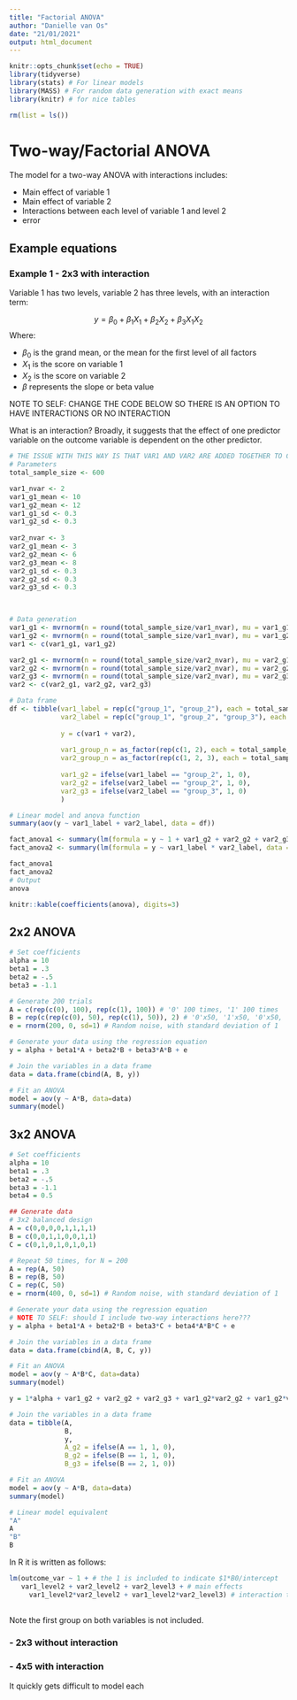 ```yaml
---
title: "Factorial ANOVA"
author: "Danielle van Os"
date: "21/01/2021"
output: html_document
---
```


```r
knitr::opts_chunk$set(echo = TRUE)
library(tidyverse)
library(stats) # For linear models
library(MASS) # For random data generation with exact means 
library(knitr) # for nice tables

rm(list = ls())
```



# Two-way/Factorial ANOVA 

The model for a two-way ANOVA with interactions includes:

* Main effect of variable 1   
* Main effect of variable 2  
* Interactions between each level of variable 1 and level 2  
* error 

## Example equations

### Example 1 - 2x3 with interaction
Variable 1 has two levels, variable 2 has three levels, with an interaction term:

$$ y = \beta_0 + \beta_1X_1 + \beta_2X_2 + \beta_3X_1X_2 $$
Where:

* $\beta_0$ is the grand mean, or the mean for the first level of all factors  
* $X_1$ is the score on variable 1 
* $X_2$ is the score on variable 2 
* $\beta$ represents the slope or beta value 

NOTE TO SELF: CHANGE THE CODE BELOW SO THERE IS AN OPTION TO HAVE INTERACTIONS OR NO INTERACTION    

What is an interaction? Broadly, it suggests that the effect of one predictor variable on the outcome variable is dependent on the other predictor. 

```r
# THE ISSUE WITH THIS WAY IS THAT VAR1 AND VAR2 ARE ADDED TOGETHER TO CREATE A SINGLE VALUE (RANDOM, NO PARTICULAR REASON, I JUST NEEDED A SINGLE VALUE) BUT ADDING THEM MEANS THEY'RE SINGULAR SO COME UP WITH AN ALTERNATIVE WAY TO MODEL BELOW 
# Parameters
total_sample_size <- 600

var1_nvar <- 2
var1_g1_mean <- 10
var1_g2_mean <- 12
var1_g1_sd <- 0.3
var1_g2_sd <- 0.3
 
var2_nvar <- 3
var2_g1_mean <- 3
var2_g2_mean <- 6
var2_g3_mean <- 8
var2_g1_sd <- 0.3
var2_g2_sd <- 0.3
var2_g3_sd <- 0.3 

 

# Data generation
var1_g1 <- mvrnorm(n = round(total_sample_size/var1_nvar), mu = var1_g1_mean, Sigma = var1_g1_sd, empirical = TRUE)
var1_g2 <- mvrnorm(n = round(total_sample_size/var1_nvar), mu = var1_g2_mean, Sigma = var1_g2_sd, empirical = TRUE)
var1 <- c(var1_g1, var1_g2)

var2_g1 <- mvrnorm(n = round(total_sample_size/var2_nvar), mu = var2_g1_mean, Sigma = var2_g1_sd, empirical = TRUE)
var2_g2 <- mvrnorm(n = round(total_sample_size/var2_nvar), mu = var2_g2_mean, Sigma = var2_g2_sd, empirical = TRUE)
var2_g3 <- mvrnorm(n = round(total_sample_size/var2_nvar), mu = var2_g3_mean, Sigma = var2_g3_sd, empirical = TRUE)
var2 <- c(var2_g1, var2_g2, var2_g3)

# Data frame
df <- tibble(var1_label = rep(c("group_1", "group_2"), each = total_sample_size/var1_nvar),
             var2_label = rep(c("group_1", "group_2", "group_3"), each = total_sample_size/var2_nvar),
             
             y = c(var1 + var2),
             
             var1_group_n = as_factor(rep(c(1, 2), each = total_sample_size/var1_nvar)),
             var2_group_n = as_factor(rep(c(1, 2, 3), each = total_sample_size/var2_nvar)),
             
             var1_g2 = ifelse(var1_label == "group_2", 1, 0),
             var2_g2 = ifelse(var2_label == "group_2", 1, 0),
             var2_g3 = ifelse(var2_label == "group_3", 1, 0)
             )

# Linear model and anova function 
summary(aov(y ~ var1_label + var2_label, data = df))

fact_anova1 <- summary(lm(formula = y ~ 1 + var1_g2 + var2_g2 + var2_g3 + var1_g2*var2_g2 + var1_g2*var2_g3, data = df))
fact_anova2 <- summary(lm(formula = y ~ var1_label * var2_label, data = df))

fact_anova1
fact_anova2
# Output
anova

knitr::kable(coefficients(anova), digits=3)
```

## 2x2 ANOVA 

```r

# Set coefficients
alpha = 10
beta1 = .3
beta2 = -.5
beta3 = -1.1

# Generate 200 trials
A = c(rep(c(0), 100), rep(c(1), 100)) # '0' 100 times, '1' 100 times
B = rep(c(rep(c(0), 50), rep(c(1), 50)), 2) # '0'x50, '1'x50, '0'x50, '1'x50
e = rnorm(200, 0, sd=1) # Random noise, with standard deviation of 1

# Generate your data using the regression equation
y = alpha + beta1*A + beta2*B + beta3*A*B + e

# Join the variables in a data frame
data = data.frame(cbind(A, B, y))

# Fit an ANOVA
model = aov(y ~ A*B, data=data)
summary(model)
```

## 3x2 ANOVA
```r
# Set coefficients
alpha = 10
beta1 = .3
beta2 = -.5
beta3 = -1.1
beta4 = 0.5

## Generate data 
# 3x2 balanced design
A = c(0,0,0,0,1,1,1,1)
B = c(0,0,1,1,0,0,1,1)
C = c(0,1,0,1,0,1,0,1)

# Repeat 50 times, for N = 200
A = rep(A, 50)
B = rep(B, 50)
C = rep(C, 50)
e = rnorm(400, 0, sd=1) # Random noise, with standard deviation of 1 

# Generate your data using the regression equation
# NOTE TO SELF: should I include two-way interactions here??? 
y = alpha + beta1*A + beta2*B + beta3*C + beta4*A*B*C + e

# Join the variables in a data frame
data = data.frame(cbind(A, B, C, y))

# Fit an ANOVA
model = aov(y ~ A*B*C, data=data)
summary(model)

```





```r

y = 1*alpha + var1_g2 + var2_g2 + var2_g3 + var1_g2*var2_g2 + var1_g2*var2_g3

# Join the variables in a data frame
data = tibble(A, 
              B, 
              y,
              A_g2 = ifelse(A == 1, 1, 0),
              B_g2 = ifelse(B == 1, 1, 0),
              B_g3 = ifelse(B == 2, 1, 0))

# Fit an ANOVA
model = aov(y ~ A*B, data=data)
summary(model)

# Linear model equivalent 
"A"
A
"B"
B
```

In R it is written as follows: 
```r

lm(outcome_var ~ 1 + # the 1 is included to indicate $1*B0/intercept
   var1_level2 + var2_level2 + var2_level3 + # main effects 
     var1_level2*var2_level2 + var1_level2*var2_level3) # interaction terms 
  
```


Note the first group on both variables is not included.

### - 2x3 without interaction


### - 4x5 with interaction

It quickly gets difficult to model each 











